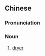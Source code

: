 {{also|烘干机}}
==Chinese==
{{zh-forms|s=烘干机|type=21}}

===Pronunciation===
{{zh-pron
|m=hōnggānjī
|c=hong3 gon1 gei1
|cat=n
}}

===Noun===
{{zh-noun}}

# [[dryer]] {{gloss|household appliance for drying clothing}}